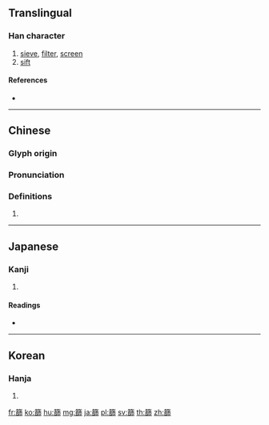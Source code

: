 {{character info/new}}
{{also|筛}}
==Translingual==

===Han character===
{{Han char|rn=118|rad=竹|as=10|sn=16|four=88727|canj=HHRB}}

# [[sieve]], [[filter]], [[screen]]
# [[sift]]

====References====
* {{Han ref|kx=0895.070|dkj=26359|dj=1322.090|hdz=53001.130|uh=7BE9|ud=31721|bh=BF7A|bd=49018}}

----

==Chinese==
{{zh-forms|s=筛}}

===Glyph origin===
{{Han etym}}

===Pronunciation===
{{zh-pron
|m=shāi
|c=sai1,si1
|h=pfs=chhî
|md=
|mn=qz,xm,zz:sai/thai
|mn_note=sai - literary; thai - vernacular (俗)
|w=
|mc=y
|oc=y
|cat=
}}

===Definitions===
{{zh-hanzi}}

# {{rfdef|lang=zh}}

----

==Japanese==

===Kanji===
{{ja-kanji|grade=|rs=竹10}}

# {{defn|lang=ja|sort=竹10}}

====Readings====
* {{ja-readings|on=[[し]] (shi), [[さい]] (sai)|kun=[[ふるい]] (furui)}}

----

==Korean==

===Hanja===
{{ko-hanja|hangeul=사|eumhun=|rv=sa|mr=sa|y=sa}}

# {{defn|lang=ko|sort=竹10}}

[[fr:篩]]
[[ko:篩]]
[[hu:篩]]
[[mg:篩]]
[[ja:篩]]
[[pl:篩]]
[[sv:篩]]
[[th:篩]]
[[zh:篩]]